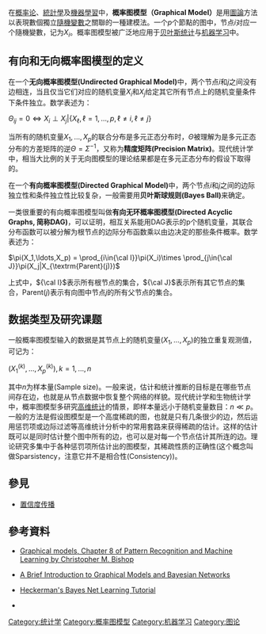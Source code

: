 {{NoteTA
|T=zh-hans:概率图模型;zh-hant:圖模式;
|1=zh-hans:概率图模型;zh-hant:圖模式;
|2=zh-hans:随机变量;zh-hant:隨機變數;
}}
在[[概率论|概率论]]、[[統計學|統計學]]及[[機器學習|機器學習]]中，'''概率图模型（Graphical Model）'''是用[[圖論|圖論]]方法以表現數個獨立[[隨機變數|隨機變數]]之關聯的一種建模法。一个<math>p</math>个節點的图中，节点<math>i</math>对应一个隨機變數，记为<math>X_i</math>。概率图模型被广泛地应用于[[贝叶斯统计|贝叶斯统计]]与[[机器学习|机器学习]]中。

==有向和无向概率图模型的定义==

在一个'''无向概率图模型(Undirected Graphical Model)'''中，两个节点<math>i</math>和<math>j</math>之间没有边相连，当且仅当它们对应的随机变量<math>X_i</math>和<math>X_j</math>给定其它所有节点上的随机变量条件下条件独立。数学表述为：

<math>\Theta_{ij}=0\Leftrightarrow X_i\perp X_j|\{X_\ell,\ell=1,\ldots,p,\ell\neq i,\ell\neq j\}</math>

当所有的随机变量<math>X_1,\ldots,X_p</math>的联合分布是多元正态分布时，<math>\Theta</math>被理解为是多元正态分布的方差矩阵的逆<math>\Theta=\Sigma^{-1}</math>，又称为'''精度矩阵(Precision Matrix)'''。现代统计学中，相当大比例的关于无向图模型的理论结果都是在多元正态分布的假设下取得的。

在一个'''有向概率图模型(Directed Graphical Model)'''中，两个节点<math>i</math>和<math>j</math>之间的边际独立性和条件独立性比较复杂，一般需要用'''贝叶斯球规则(Bayes Ball)'''来确定。

一类很重要的有向概率图模型叫做'''有向无环概率图模型(Directed Acyclic Graphs, 简称DAG)'''，可以证明，相互关系能用DAG表示的p个随机变量，其联合分布函数可以被分解为根节点的边际分布函数乘以由边决定的那些条件概率。数学表述为：

<math>\pi(X_1,\ldots,X_p) = \prod_{i\in{\cal I}}\pi(X_i)\times \prod_{j\in{\cal J}}\pi(X_j|X_{\textrm{Parent}(j)})</math>

上式中，<math>{\cal I}</math>表示所有根节点的集合，<math>{\cal J}</math>表示所有其它节点的集合，<math>\textrm{Parent}(j)</math>表示有向图中节点<math>j</math>的所有父节点的集合。

==数据类型及研究课题==
一般概率图模型输入的数据是其节点上的随机变量<math>(X_1,\ldots,X_p)</math>的独立重复观测值，可记为：

<math>(X_1^{(k)},\ldots,X_p^{(k)}),k=1,\ldots,n</math>

其中<math>n</math>为样本量(Sample size)。一般来说，估计和统计推断的目标是在哪些节点间存在边，也就是从节点数据中恢复整个网络的样貌。现代统计学和生物统计学中，概率图模型多研究[[高维统计|高维统计]]的情景，即样本量远小于随机变量数目：<math>n\ll p</math>。一般的方法是假设图模型是一个高度稀疏的图，也就是只有几条很少的边，然后运用惩罚项或边际过滤等高维统计分析中的常用套路来获得稀疏的估计。这样的估计既可以是同时估计整个图中所有的边，也可以是对每一个节点估计其所连的边。理论研究多集中于各种惩罚项所估计出的图模型，其稀疏性质的正确性(这个概念叫做Sparsistency，注意它并不是相合性(Consistency))。

==參見== 
*[[置信度传播|置信度传播]]

==參考資料==
{{reflist}}
* {{en}} [http://research.microsoft.com/%7Ecmbishop/PRML/Bishop-PRML-sample.pdf Graphical models, Chapter 8 of Pattern Recognition and Machine Learning by Christopher M. Bishop] {{Wayback|url=http://research.microsoft.com/%7Ecmbishop/PRML/Bishop-PRML-sample.pdf |date=20070422141123 }}
* {{en}} [http://www.cs.ubc.ca/~murphyk/Bayes/bnintro.html A Brief Introduction to Graphical Models and Bayesian Networks] {{Wayback|url=http://www.cs.ubc.ca/~murphyk/Bayes/bnintro.html |date=20201112012123 }}
* {{en}} [ftp://ftp.research.microsoft.com/pub/tr/tr-95-06.pdf  Heckerman's Bayes Net Learning Tutorial]{{dead link|date=2017年12月 |bot=InternetArchiveBot |fix-attempted=yes }}
* {{en}} {{Cite journal
 |author  = [[Edoardo_M._Airoldi|Edoardo M. Airoldi]]
 |title   = Getting Started in Probabilistic Graphical Models
 |journal = [[PLoS_Computational_Biology|PLoS Computational Biology]]
 |volume  = 3
 |issue   = 12
 |pages   = e252
 |year    = 2007
 |doi     = 10.1371/journal.pcbi.0030252
 |url     = http://compbiol.plosjournals.org/perlserv/?request=get-document&doi=10.1371/journal.pcbi.0030252&ct=1
}}{{dead link|date=2017年12月 |bot=InternetArchiveBot |fix-attempted=yes }}

{{Social surveys}}
[[Category:统计学|Category:统计学]]
[[Category:概率图模型|Category:概率图模型]]
[[Category:机器学习|Category:机器学习]]
[[Category:图论|Category:图论]]